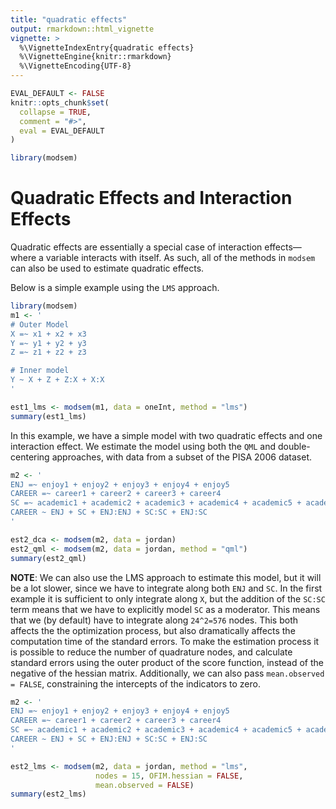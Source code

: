 ```yaml
---
title: "quadratic effects"
output: rmarkdown::html_vignette
vignette: >
  %\VignetteIndexEntry{quadratic effects}
  %\VignetteEngine{knitr::rmarkdown}
  %\VignetteEncoding{UTF-8}
---
```


```r
EVAL_DEFAULT <- FALSE
knitr::opts_chunk$set(
  collapse = TRUE,
  comment = "#>",
  eval = EVAL_DEFAULT
)
```

```r
library(modsem)
```
# Quadratic Effects and Interaction Effects

Quadratic effects are essentially a special case of interaction effects—where a variable interacts with itself. As such, all of the methods in `modsem` can also be used to estimate quadratic effects.

Below is a simple example using the `LMS` approach.

```r
library(modsem)
m1 <- '
# Outer Model
X =~ x1 + x2 + x3
Y =~ y1 + y2 + y3
Z =~ z1 + z2 + z3

# Inner model
Y ~ X + Z + Z:X + X:X
'

est1_lms <- modsem(m1, data = oneInt, method = "lms")
summary(est1_lms)
```

In this example, we have a simple model with two quadratic effects and one interaction effect. We estimate the model using both the `QML` and double-centering approaches, with data from a subset of the PISA 2006 dataset.

```r
m2 <- '
ENJ =~ enjoy1 + enjoy2 + enjoy3 + enjoy4 + enjoy5
CAREER =~ career1 + career2 + career3 + career4
SC =~ academic1 + academic2 + academic3 + academic4 + academic5 + academic6
CAREER ~ ENJ + SC + ENJ:ENJ + SC:SC + ENJ:SC
'

est2_dca <- modsem(m2, data = jordan)
est2_qml <- modsem(m2, data = jordan, method = "qml")
summary(est2_qml)
```

**NOTE**: We can also use the LMS approach to estimate this model, but it will be a lot 
slower, since we have to integrate along both `ENJ` and `SC`. In the first example 
it is sufficient to only integrate along `X`, but the addition of the `SC:SC` term
means that we have to explicitly model `SC` as a moderator. This means that 
we (by default) have to integrate along `24^2=576` nodes. This both affects the 
the optimization process, but also dramatically affects the computation time of 
the standard errors. To make the estimation process it is possible to reduce the number
of quadrature nodes, and calculate standard errors using the outer product of the
score function, instead of the negative of the hessian matrix. Additionally, we can
also pass `mean.observed = FALSE`, constraining the intercepts of the indicators to zero.

```r
m2 <- '
ENJ =~ enjoy1 + enjoy2 + enjoy3 + enjoy4 + enjoy5
CAREER =~ career1 + career2 + career3 + career4
SC =~ academic1 + academic2 + academic3 + academic4 + academic5 + academic6
CAREER ~ ENJ + SC + ENJ:ENJ + SC:SC + ENJ:SC
'

est2_lms <- modsem(m2, data = jordan, method = "lms", 
                   nodes = 15, OFIM.hessian = FALSE, 
                   mean.observed = FALSE)
summary(est2_lms)
```
